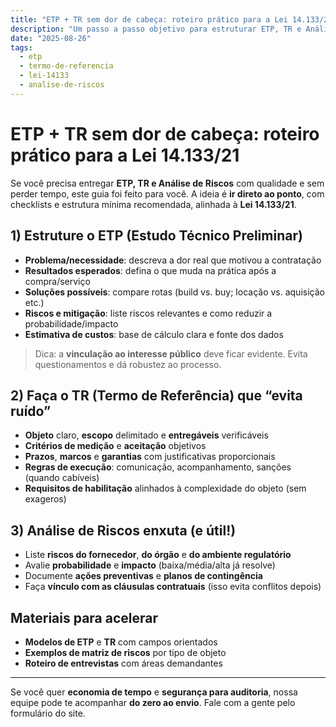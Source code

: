 ```yaml
---
title: "ETP + TR sem dor de cabeça: roteiro prático para a Lei 14.133/21"
description: "Um passo a passo objetivo para estruturar ETP, TR e Análise de Riscos com segurança e produtividade."
date: "2025-08-26"
tags:
  - etp
  - termo-de-referencia
  - lei-14133
  - analise-de-riscos
---
```



# ETP + TR sem dor de cabeça: roteiro prático para a Lei 14.133/21

Se você precisa entregar **ETP, TR e Análise de Riscos** com qualidade e
sem perder tempo, este guia foi feito para você. A ideia é **ir direto ao ponto**, com
checklists e estrutura mínima recomendada, alinhada à **Lei 14.133/21**.

<DownloadCTA
  href="/downloads/checklist-14133.pdf"
  label="Baixar Checklist 14.133"
  subtitle="PDF gratuito"
/>

## 1) Estruture o ETP (Estudo Técnico Preliminar)

- **Problema/necessidade**: descreva a dor real que motivou a contratação
- **Resultados esperados**: defina o que muda na prática após a compra/serviço
- **Soluções possíveis**: compare rotas (build vs. buy; locação vs. aquisição etc.)
- **Riscos e mitigação**: liste riscos relevantes e como reduzir a probabilidade/impacto
- **Estimativa de custos**: base de cálculo clara e fonte dos dados

> Dica: a **vinculação ao interesse público** deve ficar evidente. Evita
> questionamentos e dá robustez ao processo.

## 2) Faça o TR (Termo de Referência) que “evita ruído”

- **Objeto** claro, **escopo** delimitado e **entregáveis** verificáveis
- **Critérios de medição** e **aceitação** objetivos
- **Prazos**, **marcos** e **garantias** com justificativas proporcionais
- **Regras de execução**: comunicação, acompanhamento, sanções (quando cabíveis)
- **Requisitos de habilitação** alinhados à complexidade do objeto (sem exageros)

## 3) Análise de Riscos enxuta (e útil!)

- Liste **riscos do fornecedor**, **do órgão** e **do ambiente regulatório**
- Avalie **probabilidade** e **impacto** (baixa/média/alta já resolve)
- Documente **ações preventivas** e **planos de contingência**
- Faça **vínculo com as cláusulas contratuais** (isso evita conflitos depois)

## Materiais para acelerar

- **Modelos de ETP** e **TR** com campos orientados
- **Exemplos de matriz de riscos** por tipo de objeto
- **Roteiro de entrevistas** com áreas demandantes

<DownloadCTA
  href="/downloads/checklist-14133.pdf"
  label="Quero o Checklist agora"
  subtitle="Checklist de 1 página"
/>

---

Se você quer **economia de tempo** e **segurança para auditoria**, nossa equipe pode
te acompanhar **do zero ao envio**. Fale com a gente pelo formulário do site.
